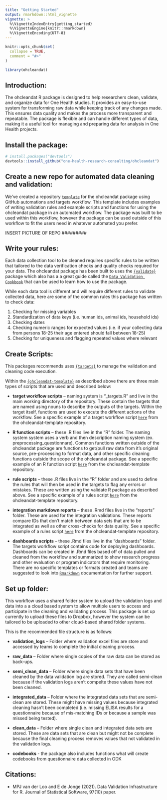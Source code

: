 ```yaml
---
title: "Getting Started"
output: rmarkdown::html_vignette
vignette: >
  %\VignetteIndexEntry{getting_started}
  %\VignetteEngine{knitr::rmarkdown}
  %\VignetteEncoding{UTF-8}
---
```


```r
knitr::opts_chunk$set(
  collapse = TRUE,
  comment = "#>"
)
```

```r
library(ohcleandat)
```

## Introduction:
The ohcleandat R package is designed to help researchers clean, validate, and organize data for One Health studies. It provides an easy-to-use system for transforming raw data while keeping track of any changes made. This ensures data quality and makes the process more transparent and repeatable. The package is flexible and can handle different types of data, making it a useful tool for managing and preparing data for analysis in One Health projects.

## Install the package:
``` r
# install.packages("devtools")
devtools::install_github("one-health-research-consulting/ohcleandat")
```

## Create a new repo for automated data cleaning and validation:
We've created a repository [`template`](https://github.com/One-Health-Research-Consulting/ohcleandat-repo-template#) for the ohcleandat package using GitHub automations and targets workflow. This template includes examples of writing validation rules and example scripts and functions for using the ohcleandat package in an automated workflow. The package was built to be used within this workflow, however the package can be used outside of this workflow to fit the users need in whatever automated you prefer. 

#########
INSERT PICTURE OF REPO
#########

## Write your rules:
Each data collection tool to be cleaned requires specific rules to be written that tailored to the data verification checks and quality checks required for your data. The ohcleandat package has been built to  uses the [`{validate}`](https://github.com/data-cleaning/validate) package which also has a a great guide called the [`Data Validation Cookbook`](https://data-cleaning.github.io/validate/index.html#acknowledgements) that can be used to learn how to use the package.

While each data tool is different and will require different rules to validate collected data, here are some of the common rules this package has written to check data:

1) Checking for missing variables
2) Standardization of data keys (i.e. human ids, animal ids, household ids)
3) Checking dates
4) Checking numeric ranges for expected values (i.e. if your collecting data from persons 18-25 their age entered should fall between 18-25)
5) Checking for uniqueness and flagging repeated values where relevant


## Create Scripts:
This packages recommends uses [`{targets}`](https://books.ropensci.org/targets/) to manage the validation and cleaning code execution.

Within the [`{ohcleandat-template}`](https://github.com/One-Health-Research-Consulting/ohcleandat-repo-template#) as described above there are three main types of scripts that are used and described below:

 - **target workflow scripts** – naming system is "_targets.R" and live in the main working directory of the repository. These contain the targets that are named using nouns to describe the outputs of the targets. Within the target itself, functions are used to execute the different actions of the workflow. See a specific example of a target workflow script [`here`](https://github.com/) from the ohcleandat-template repository.

 - **R function scripts** – these .R files live in the "R" folder. The naming system system uses a verb and then description naming system (ex. preprocessing_questionnare). Common functions written outside of the ohcleandat package are functions to get/pull raw data from it's original source, pre-processing to format data, and other specific cleaning functions outside the scope of the ohcleandat package.  See a specific example of an R function script [`here`](https://github.com/) from the ohcleandat-template repository.
 
 - **rule scripts** – these .R files live in the "R" folder and are used to define the rules that will then be used in the targets to flag any errors or mistakes. These are written using the validate R package as described above. See a specific example of a rules script [`here`](https://github.com/) from the ohcleandat-template repository.
 
 - **integration markdown reports** – these .Rmd files live in the "reports" folder. These are used for the integration validations. These reports compare IDs that don’t match between data sets that are to be integrated as well as other cross-checks for data quality. See a specific example of a rules script [`here`](https://github.com/) from the ohcleandat-template repository.
 
 - **dashboards scripts** – these .Rmd files live in the "dashboards" folder. The targets workflow script contains code for deploying dashboards. Dashboards can be created in .Rmd files based off of data pulled and cleaned from the workflow and summarized to show research progress and other evaluation or program indicators that require monitoring. There are no specific templates or formats created and teams are suggested to look into [`Rmarkdown`](https://rmarkdown.rstudio.com/lesson-12.html) documentation for further support. 
 

## Set up folder:
This workflow uses a shared folder system to upload the validation logs and data into a a cloud based system to allow multiple users to access and participate in the cleaning and validating process. This package is set up currently to upload these files to Dropbox, however the system can be tailored to be uploaded to other cloud-based shared folder systems.

This is the recommended file structure is as follows:

 - **validation_logs** – Folder where validation excel files are store and accessed by teams to complete the initial cleaning process.
 
 - **raw_data** – Folder where single copies of the raw data can be stored as back-ups.
 
 - **semi_clean_data** – Folder where single data sets that have been cleaned by the data validation log are stored. They are called semi-clean because if the validation logs aren't compelte these values have not been cleaned.
 
 - **integrated_data** – Folder where the integrated data sets that are semi-clean are stored. These might have missing values because integrated cleaning hasn’t been completed (i.e. missing ELISA results for a questionnaire because of mis-matching IDs or because a sample was missed being tested).
 
- **clean_data** – Folder where single clean and integrated data sets are stored. These are data sets that are clean but might not be complete because the final cleaning process removes values that not validated in the validation logs.

- **codebooks** - the package also includes functions what will create codebooks from questionnaire data collected in ODK 

## Citations:

- MPJ van der Loo and E de Jonge (2021). Data Validation Infrastructure for R. Journal of Statistical Software, 97(10) paper.

